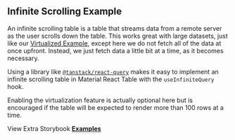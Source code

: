 
<Head>
  <title>{'Infinite Scrolling Example - Material React Table V2 Docs'}</title>
  <meta
    name="description"
    content="An example of Material React Table which shows how to implement an infinite scrolling table that fetches data from a remote server as the user scrolls down the table with the useInfiniteQuery hook from react-query"
  />
  <meta
    property="og:title"
    content="Infinite Scrolling Material React Table Example"
  />
  <meta
    property="og:description"
    content="Learn how to stream rows on scroll with infinite scrolling in Material React Table"
  />
</Head>

## Infinite Scrolling Example

An infinite scrolling table is a table that streams data from a remote server as the user scrolls down the table. This works great with large datasets, just like our [Virtualized Example](/docs/examples/virtualized), except here we do not fetch all of the data at once upfront. Instead, we just fetch data a little bit at a time, as it becomes necessary.

Using a library like [`@tanstack/react-query`](https://tanstack.com/query/v4) makes it easy to implement an infinite scrolling table in Material React Table with the `useInfiniteQuery` hook.

Enabling the virtualization feature is actually optional here but is encouraged if the table will be expected to render more than 100 rows at a time.

<Examples isPage />

View Extra Storybook **[Examples](https://www.material-react-table.dev/?path=/story/prop-playground--default)**
